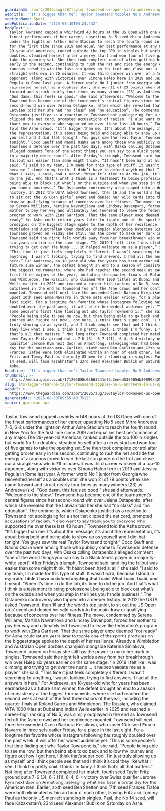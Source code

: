 ```yaml
---
guardianId: sport/2025/aug/30/taylor-townsend-us-open-mirra-andreeva-upset
webTitle: '‘It’s bigger than me’: Taylor Townsend topples No 5 Andreeva in US Open shock'
sectionName: Sport
webPublicationDate: '2025-08-30T04:24:44Z'
bodyText: >-
  Taylor Townsend capped a whirlwind 48 hours at the US Open with one of the
  finest performances of her career, upsetting No 5 seed Mirra Andreeva 7-5, 6-2
  under the lights on Arthur Ashe Stadium to reach the fourth round in New York
  for the first time since 2019 and equal her best performance at any major. The
  29-year-old American, ranked outside the top 100 in singles but world No 1 in
  doubles, steadied herself after a nervy start and won four of five games to
  take the opening set. She then took complete control after getting broken
  early in the second, continuing to rush the net and ride the energy of a
  raucous crowd to win the last six games on the trot and close out a
  straight-sets win in 76 minutes. It was third career win over of a top-10
  opponent, along with victories over Simona Halep here in 2019 and Jessica
  Pegula in Rome last year. A former world No 1 junior from Georgia who
  reinvented herself as a doubles star, she won 21 of 29 points when she came
  forward and struck nearly four times as many winners (23) as Andreeva (six).
  “God damn, this feels so good,” she said afterwards. “Welcome to the show.”
  Townsend has become one of the tournament’s central figures since her
  second-round win over Jelena Ostapenko, after which she revealed that the
  Latvian told her she had “no class” and “no education”. The comments, which
  Ostapenko justified as a reaction to Townsend not apologizing for a shot that
  clipped the net cord, prompted accusations of racism. “I also want to say
  thank you to everyone who supported me over these last 48 hours,” Townsend
  told the Ashe crowd. “It’s bigger than me. It’s about the message, it’s about
  the representation, it’s about being bold and being able to show up as
  yourself and I did that tonight. You guys saw the real Taylor Townsend
  tonight.” Coco Gauff and Naomi Osaka were among those who publicly came to
  Townsend’s defense over the past two days, with Osaka calling Ostapenko’s
  alleged comment “one of the worst things you can say to a Black tennis player
  in a majority-white sport”. After Friday’s triumph, Townsend said handling the
  fallout was easier than some might think. “It hasn’t been hard at all,” she
  said. “I said to my team, I’m made for this type of stuff. It wasn’t hard,
  because I stood in my truth. I didn’t have to defend anything that I said.
  What I said, I said, and I meant. “When it’s time to do the job, it’s time to
  do the job. And that’s what I think is a testament to being professional,
  being able to block out what’s on the outside and when you step in the lines
  you handle business.” The Ostapenko controversy also tapped into a deeper
  history. In 2012 the USTA asked Townsend, then 16 and the world’s top junior,
  to sit out the US Open girls’ event and denied her wild cards into the main
  draw or qualifying because of concerns over her fitness. The move, condemned
  by Serena Williams, Martina Navratilova and Lindsay Davenport, forced her
  mother to pay her way and ultimately led Townsend to leave the federation’s
  program to work with Zina Garrison. That the same player once deemed “not
  ready” for Ashe could return years later to topple one of the sport’s
  prodigies on the biggest stage spoke to the depth of her resilience. Already a
  Wimbledon and Australian Open doubles champion alongside Katerina Siniakova,
  Townsend proved on Friday she still has the power to make her mark in singles.
  Townsend said the night felt worlds away from her breakthrough win over Halep
  six years earlier on the same stage. “In 2019 I felt like I was climbing and
  trying to get over the hump ... it helped validate me as a player,” she said.
  “This time it just feels completely different. I wasn’t searching for
  anything, I wasn’t looking, trying to find answers. I had all the answers in
  here.” For Andreeva, an 18-year-old who for years has been earmarked as a
  future slam winner, the defeat brought an end to a season of consistency at
  the biggest tournaments, where she had reached the second week at each of the
  first three majors of the year, including the quarter-finals at Roland Garros
  and Wimbledon. The Russian, who claimed WTA 1000 titles at Dubai and Indian
  Wells earlier in 2025 and reached a career-high ranking of No 5, was simply
  outplayed in the end as Townsend fed off the Ashe crowd and her confidence
  mounted. Townsend will next face the unseeded Czech Barbora Krejcikova, who
  upset 10th seed Emma Navarro in three sets earlier Friday, for a place in the
  last eight. For a longtime fan favorite whose Instagram following has roughly
  doubled over the past week, it will offer her widest audience yet. “This is
  some people’s first time finding out who Taylor Townsend is,” she said.
  “People being able to see me now, but then being able to go back and follow my
  journey and figure out how I got here, I think that’s super cool. I’m just
  truly showing up as myself, and I think people see that and I think it’s cool
  they like what I see. I think I’m pretty cool. I think I’m funny. I think
  that’s all that matters.” Not long after Townsend completed her match, fourth
  seed Taylor Fritz ground out a 7-6 (3), 6-7 (11), 6-4, 6-4 victory over Swiss
  qualifier Jerome Kym next door on Armstrong, salvaging what had been a brutal
  day for the American men. Earlier, sixth seed Ben Shelton and 17th seed
  Frances Tiafoe were both eliminated within an hour of each other, leaving
  Fritz and Tommy Paul as the only US men left standing in singles. Paul, the No
  14 seed, will face Kazakhstan’s 23rd seed Alexander Bublik on Saturday on
  Ashe.
headline: '‘It’s bigger than me’: Taylor Townsend topples No 5 Andreeva in US Open shock'
thumbnail: >-
  https://media.guim.co.uk/171203080c03663241e7bc2eeed535905db30899/425_0_3850_3080/500.jpg
slug: its-bigger-than-me-taylor-townsend-topples-no-5-andreeva-in-us-open-shock
webUrl: >-
  https://www.theguardian.com/sport/2025/aug/30/taylor-townsend-us-open-mirra-andreeva-upset
generatedAt: '2025-08-30T09:55:40.751Z'
source: guardian-api
---
```

Taylor Townsend capped a whirlwind 48 hours at the US Open with one of the finest performances of her career, upsetting No 5 seed Mirra Andreeva 7-5, 6-2 under the lights on Arthur Ashe Stadium to reach the fourth round in New York for the first time since 2019 and equal her best performance at any major. The 29-year-old American, ranked outside the top 100 in singles but world No 1 in doubles, steadied herself after a nervy start and won four of five games to take the opening set. She then took complete control after getting broken early in the second, continuing to rush the net and ride the energy of a raucous crowd to win the last six games on the trot and close out a straight-sets win in 76 minutes. It was third career win over of a top-10 opponent, along with victories over Simona Halep here in 2019 and Jessica Pegula in Rome last year. A former world No 1 junior from Georgia who reinvented herself as a doubles star, she won 21 of 29 points when she came forward and struck nearly four times as many winners (23) as Andreeva (six). “God damn, this feels so good,” she said afterwards. “Welcome to the show.” Townsend has become one of the tournament’s central figures since her second-round win over Jelena Ostapenko, after which she revealed that the Latvian told her she had “no class” and “no education”. The comments, which Ostapenko justified as a reaction to Townsend not apologizing for a shot that clipped the net cord, prompted accusations of racism. “I also want to say thank you to everyone who supported me over these last 48 hours,” Townsend told the Ashe crowd. “It’s bigger than me. It’s about the message, it’s about the representation, it’s about being bold and being able to show up as yourself and I did that tonight. You guys saw the real Taylor Townsend tonight.” Coco Gauff and Naomi Osaka were among those who publicly came to Townsend’s defense over the past two days, with Osaka calling Ostapenko’s alleged comment “one of the worst things you can say to a Black tennis player in a majority-white sport”. After Friday’s triumph, Townsend said handling the fallout was easier than some might think. “It hasn’t been hard at all,” she said. “I said to my team, I’m made for this type of stuff. It wasn’t hard, because I stood in my truth. I didn’t have to defend anything that I said. What I said, I said, and I meant. “When it’s time to do the job, it’s time to do the job. And that’s what I think is a testament to being professional, being able to block out what’s on the outside and when you step in the lines you handle business.” The Ostapenko controversy also tapped into a deeper history. In 2012 the USTA asked Townsend, then 16 and the world’s top junior, to sit out the US Open girls’ event and denied her wild cards into the main draw or qualifying because of concerns over her fitness. The move, condemned by Serena Williams, Martina Navratilova and Lindsay Davenport, forced her mother to pay her way and ultimately led Townsend to leave the federation’s program to work with Zina Garrison. That the same player once deemed “not ready” for Ashe could return years later to topple one of the sport’s prodigies on the biggest stage spoke to the depth of her resilience. Already a Wimbledon and Australian Open doubles champion alongside Katerina Siniakova, Townsend proved on Friday she still has the power to make her mark in singles. Townsend said the night felt worlds away from her breakthrough win over Halep six years earlier on the same stage. “In 2019 I felt like I was climbing and trying to get over the hump ... it helped validate me as a player,” she said. “This time it just feels completely different. I wasn’t searching for anything, I wasn’t looking, trying to find answers. I had all the answers in here.” For Andreeva, an 18-year-old who for years has been earmarked as a future slam winner, the defeat brought an end to a season of consistency at the biggest tournaments, where she had reached the second week at each of the first three majors of the year, including the quarter-finals at Roland Garros and Wimbledon. The Russian, who claimed WTA 1000 titles at Dubai and Indian Wells earlier in 2025 and reached a career-high ranking of No 5, was simply outplayed in the end as Townsend fed off the Ashe crowd and her confidence mounted. Townsend will next face the unseeded Czech Barbora Krejcikova, who upset 10th seed Emma Navarro in three sets earlier Friday, for a place in the last eight. For a longtime fan favorite whose Instagram following has roughly doubled over the past week, it will offer her widest audience yet. “This is some people’s first time finding out who Taylor Townsend is,” she said. “People being able to see me now, but then being able to go back and follow my journey and figure out how I got here, I think that’s super cool. I’m just truly showing up as myself, and I think people see that and I think it’s cool they like what I see. I think I’m pretty cool. I think I’m funny. I think that’s all that matters.” Not long after Townsend completed her match, fourth seed Taylor Fritz ground out a 7-6 (3), 6-7 (11), 6-4, 6-4 victory over Swiss qualifier Jerome Kym next door on Armstrong, salvaging what had been a brutal day for the American men. Earlier, sixth seed Ben Shelton and 17th seed Frances Tiafoe were both eliminated within an hour of each other, leaving Fritz and Tommy Paul as the only US men left standing in singles. Paul, the No 14 seed, will face Kazakhstan’s 23rd seed Alexander Bublik on Saturday on Ashe.
